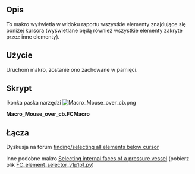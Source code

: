 <languages/>

{{Macro/pl
|Name=Macro Mouse over cb
|Icon=Macro_Mouse_over_cb.png
|Description=To makro wyświetla w widoku raportu wszystkie elementy znajdujące się poniżej kursora (wyświetlane będą również wszystkie elementy zakryte przez inne elementy).
|Author=Chris_G
|Version=00.00
|Date=2016-12-13
|FCVersion=Wszystkie
|Download=[https://wiki.freecad.org/images/5/55/Macro_Mouse_over_cb.png Ikonka paska narzędzi]
|SeeAlso=[[Macro_FC_element_selector/pl|Makro FC element selector]]
}}

<span id="Description"></span>
==Opis==

To makro wyświetla w widoku raportu wszystkie elementy znajdujące się poniżej kursora (wyświetlane będą również wszystkie elementy zakryte przez inne elementy).

<span id="Usage"></span>
==Użycie==

Uruchom makro, zostanie ono zachowane w pamięci.

<span id="Script"></span>
==Skrypt==

Ikonka paska narzędzi [[Image:Macro_Mouse_over_cb.png]]

'''Macro_Mouse_over_cb.FCMacro'''

{{MacroCode|code=
from pivy import coin
import FreeCADGui

def mouse_over_cb( event_callback):
    event = event_callback.getEvent()
    pos = event.getPosition().getValue()
    listObjects = FreeCADGui.ActiveDocument.ActiveView.getObjectsInfo((int(pos[0]),int(pos[1])))
    obj = []
    if listObjects:
        FreeCAD.Console.PrintMessage("\n *** Objects under mouse pointer ***")
        for o in listObjects:
            label = str(o["Object"])
            if not label in obj:
                obj.append(label)
        FreeCAD.Console.PrintMessage("\n"+str(obj))


view = FreeCADGui.ActiveDocument.ActiveView

mouse_over = view.addEventCallbackPivy( coin.SoLocation2Event.getClassTypeId(), mouse_over_cb )

# to remove Callback :
#view.removeEventCallbackPivy( coin.SoLocation2Event.getClassTypeId(), mouse_over_cb)

}}

<span id="Links"></span>
==Łącza==

Dyskusja na forum [https://forum.freecad.org/viewtopic.php?f=10&t=19072 finding/selecting all elements below cursor]

Inne podobne makro [https://forum.freecad.org/viewtopic.php?f=18&t=12381&p=151950#p151950 Selecting internal faces of a pressure vessel] (pobierz plik [https://forum.freecad.org/download/file.php?id=31041 FC_element_selector_v1p1p1.py])